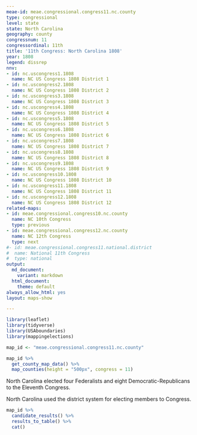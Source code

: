 ```yaml
---
meae-id: meae.congressional.congress11.nc.county
type: congressional
level: state
state: North Carolina
geography: county
congressnum: 11
congressordinal: 11th
title: '11th Congress: North Carolina 1808'
year: 1808
legend: dissrep
nnv:
- id: nc.uscongress1.1808
  name: NC US Congress 1808 District 1
- id: nc.uscongress2.1808
  name: NC US Congress 1808 District 2
- id: nc.uscongress3.1808
  name: NC US Congress 1808 District 3
- id: nc.uscongress4.1808
  name: NC US Congress 1808 District 4
- id: nc.uscongress5.1808
  name: NC US Congress 1808 District 5
- id: nc.uscongress6.1808
  name: NC US Congress 1808 District 6
- id: nc.uscongress7.1808
  name: NC US Congress 1808 District 7
- id: nc.uscongress8.1808
  name: NC US Congress 1808 District 8
- id: nc.uscongress9.1808
  name: NC US Congress 1808 District 9
- id: nc.uscongress10.1808
  name: NC US Congress 1808 District 10
- id: nc.uscongress11.1808
  name: NC US Congress 1808 District 11
- id: nc.uscongress12.1808
  name: NC US Congress 1808 District 12
related-maps:
- id: meae.congressional.congress10.nc.county
  name: NC 10th Congress
  type: previous
- id: meae.congressional.congress12.nc.county
  name: NC 12th Congress
  type: next
#- id: meae.congressional.congress11.national.district
#  name: National 11th Congress
#  type: national
output:
  md_document:
    variant: markdown
  html_document:
    theme: default
always_allow_html: yes
layout: maps-show

---
```


```r
library(leaflet)
library(tidyverse)
library(USAboundaries)
library(mappingelections)

map_id <- "meae.congressional.congress11.nc.county"
```

<div class="map">

```r
map_id %>%
  get_county_map_data() %>%
  map_counties(height = "500px", congress = 11)
```

</div>

North Carolina elected four Federalists and eight Democratic-Republicans to the Eleventh Congress.

North Carolina used the district system for electing members to Congress.

<div class="results-table">

```r
map_id %>%
  candidate_results() %>%
  results_to_table() %>%
  cat()
```

</div>
